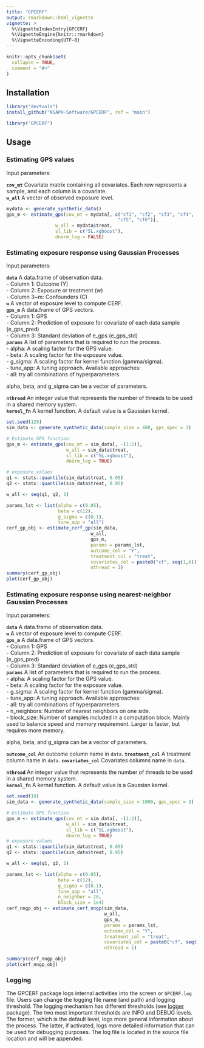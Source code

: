 ---
title: "GPCERF"
output: rmarkdown::html_vignette
vignette: >
  %\VignetteIndexEntry{GPCERF}
  %\VignetteEngine{knitr::rmarkdown}
  %\VignetteEncoding{UTF-8}
---

```{r, include = FALSE}
knitr::opts_chunk$set(
  collapse = TRUE,
  comment = "#>"
)
```

## Installation

```{r, eval=FALSE}
library("devtools")
install_github("NSAPH-Software/GPCERF", ref = "main")
```
```{r}
library("GPCERF")
```


## Usage

### Estimating GPS values

Input parameters:

**`cov_mt`** Covariate matrix containing all covariates. Each row represents a 
sample, and each column is a covariate.   
**`w_all`** A vector of observed exposure level.    

```{r}
mydata <- generate_synthetic_data()
gps_m <- estimate_gps(cov_mt = mydata[, c("cf1", "cf2", "cf3", "cf4",
                                         "cf5", "cf6")],
                  w_all = mydata$treat,
                  sl_lib = c("SL.xgboost"),
                  dnorm_log = FALSE)
```

### Estimating exposure response using Gaussian Processes

Input parameters:

**`data`** A data.frame of observation data.   
  - Column 1: Outcome (Y)   
  - Column 2: Exposure or treatment (w)   
  - Column 3~m: Confounders (C)   
**`w`** A vector of exposure level to compute CERF.   
**`gps_m`** A data.frame of GPS vectors.   
  - Column 1: GPS   
  - Column 2: Prediction of exposure for covariate of each data sample (e_gps_pred)   
  - Column 3: Standard deviation of e_gps (e_gps_std)   
**`params`** A list of parameters that is required to run the process.     
  - alpha: A scaling factor  for the GPS value.   
  - beta: A scaling factor for the exposure value.   
  - g_sigma: A scaling factor for kernel function (gamma/sigma).   
  - tune_app: A tuning approach. Available approaches:   
    - all: try all combinations of hyperparameters.   

alpha, beta, and g_sigma can be a vector of parameters. 

**`nthread`** An integer value that represents the number of threads to be used in a shared memory system.    
**`kernel_fn`** A kernel function. A default value is a Gaussian kernel.    

```{r}
set.seed(129)
sim_data <- generate_synthetic_data(sample_size = 400, gps_spec = 3)

# Estimate GPS function
gps_m <- estimate_gps(cov_mt = sim_data[, -(1:2)],
                      w_all = sim_data$treat,
                      sl_lib = c("SL.xgboost"),
                      dnorm_log = TRUE)

# exposure values
q1 <- stats::quantile(sim_data$treat, 0.05)
q2 <- stats::quantile(sim_data$treat, 0.95)

w_all <- seq(q1, q2, 1)

params_lst <- list(alpha = c(0.05),
                   beta = c(12),
                   g_sigma = c(0.1),
                   tune_app = "all")
cerf_gp_obj <- estimate_cerf_gp(sim_data,
                               w_all,
                               gps_m,
                               params = params_lst,
                               outcome_col = "Y",
                               treatment_col = "treat",
                               covariates_col = paste0("cf", seq(1,6)),
                               nthread = 1)
summary(cerf_gp_obj)
plot(cerf_gp_obj)
```

### Estimating exposure response using nearest-neighbor Gaussian Processes

Input parameters:

**`data`** A data.frame of observation data.   
**`w`** A vector of exposure level to compute CERF.   
**`gps_m`** A data.frame of GPS vectors.   
  - Column 1: GPS   
  - Column 2: Prediction of exposure for covariate of each data sample (e_gps_pred)   
  - Column 3: Standard deviation of e_gps (e_gps_std)   
**`params`** A list of parameters that is required to run the process.    
  - alpha: A scaling factor  for the GPS value.   
  - beta: A scaling factor for the exposure value.   
  - g_sigma: A scaling factor for kernel function (gamma/sigma).   
  - tune_app: A tuning approach. Available approaches:   
    - all: try all combinations of hyperparameters.   
  - n_neighbors: Number of nearest neighbors on one side.    
  - block_size: Number of samples included in a computation block. Mainly used to balance speed and memory requirement. Larger \code{block_size} is faster, but requires more memory.    

alpha, beta, and g_sigma can be a vector of parameters. 

**`outcome_col`** An outcome column name in `data`.
**`treatment_col`** A treatment column name in `data`.
**`covariates_col`** Covariates columns name in `data`.

**`nthread`** An integer value that represents the number of threads to be used in a shared memory system.    
**`kernel_fn`** A kernel function. A default value is a Gaussian kernel.    

```{r}
set.seed(19)
sim_data <- generate_synthetic_data(sample_size = 1000, gps_spec = 3)

# Estimate GPS function
gps_m <- estimate_gps(cov_mt = sim_data[, -(1:2)],
                      w_all = sim_data$treat,
                      sl_lib = c("SL.xgboost"),
                      dnorm_log = TRUE)
# exposure values
q1 <- stats::quantile(sim_data$treat, 0.05)
q2 <- stats::quantile(sim_data$treat, 0.95)

w_all <- seq(q1, q2, 1)

params_lst <- list(alpha = c(0.05),
                   beta = c(12),
                   g_sigma = c(0.1),
                   tune_app = "all",
                   n_neighbor = 20,
                   block_size = 1e4)
cerf_nngp_obj <- estimate_cerf_nngp(sim_data,
                                    w_all,
                                    gps_m,
                                    params = params_lst,
                                    outcome_col = "Y",
                                    treatment_col = "treat",
                                    covariates_col = paste0("cf", seq(1,6)),
                                    nthread = 1)

summary(cerf_nngp_obj)
plot(cerf_nngp_obj)
```

### Logging

The GPCERF package logs internal activities into the screen or `GPCERF.log` file. Users can change the logging file name (and path) and logging threshold. The logging mechanism has different thresholds (see [logger](https://cran.r-project.org/package=logger) package). The two most important thresholds are INFO and DEBUG levels. The former, which is the default level, logs more general information about the process. The latter, if activated, logs more detailed information that can be used for debugging purposes. The log file is located in the source file location and will be appended. 
